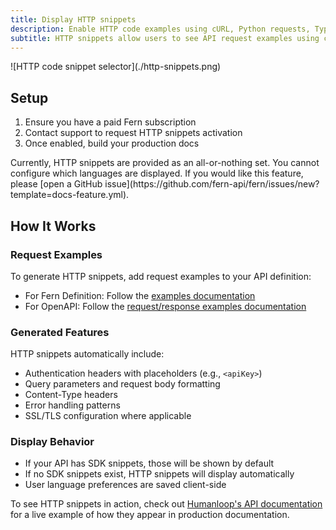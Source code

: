 ```yaml
---
title: Display HTTP snippets
description: Enable HTTP code examples using cURL, Python requests, TypeScript fetch, and more from the request examples documented in your API definition.
subtitle: HTTP snippets allow users to see API request examples using common HTTP clients like cURL, TypeScript, Python, C#, Go, Java, PHP, Ruby, and Swift.
---
```


<Frame>
![HTTP code snippet selector](./http-snippets.png)
</Frame>

## Setup

1. Ensure you have a paid Fern subscription
2. Contact support to request HTTP snippets activation
3. Once enabled, build your production docs

<Note>
Currently, HTTP snippets are provided as an all-or-nothing set. You cannot configure which languages are displayed. If you would like this feature, please [open a GitHub issue](https://github.com/fern-api/fern/issues/new?template=docs-feature.yml).
</Note>

## How It Works

### Request Examples

To generate HTTP snippets, add request examples to your API definition:
- For Fern Definition: Follow the [examples documentation](/learn/api-definition/fern/examples)
- For OpenAPI: Follow the [request/response examples documentation](/learn/api-definition/openapi/extensions/others#request--response-examples)

### Generated Features

HTTP snippets automatically include:
- Authentication headers with placeholders (e.g., `<apiKey>`)
- Query parameters and request body formatting
- Content-Type headers
- Error handling patterns
- SSL/TLS configuration where applicable

### Display Behavior

- If your API has SDK snippets, those will be shown by default
- If no SDK snippets exist, HTTP snippets will display automatically
- User language preferences are saved client-side

To see HTTP snippets in action, check out [Humanloop's API documentation](https://humanloop.com/docs/api-reference/prompts/log) for a live example of how they appear in production documentation.
